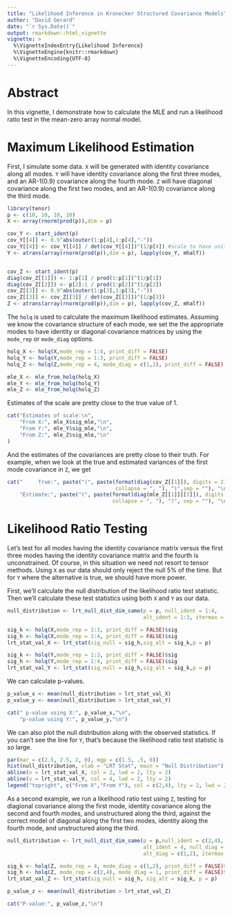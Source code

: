 ```yaml
---
title: "Likelihood Inference in Kronecker Structured Covariance Models"
author: "David Gerard"
date: "`r Sys.Date()`"
output: rmarkdown::html_vignette
vignette: >
  %\VignetteIndexEntry{Likelihood Inference}
  %\VignetteEngine{knitr::rmarkdown}
  %\VignetteEncoding{UTF-8}
---
```


# Abstract
In this vignette, I demonstrate how to calculate the MLE and run a likelihood ratio test in the mean-zero array normal model.

# Maximum Likelihood Estimation
First, I simulate some data. `X` will be generated with identity covariance along all modes. `Y` will have identity covariance along the first three modes, and an AR-1(0.9) covariance along the fourth mode. `Z` will have diagonal covariance along the first two modes, and an AR-1(0.9) covariance along the third mode.
```r
library(tensr)
p <- c(10, 10, 10, 10)
X <- array(rnorm(prod(p)),dim = p)

cov_Y <- start_ident(p)
cov_Y[[4]] <- 0.9^abs(outer(1:p[4],1:p[4],"-"))
cov_Y[[4]] <- cov_Y[[4]] / det(cov_Y[[4]])^(1/p[4]) #scale to have unit determinant.
Y <- atrans(array(rnorm(prod(p)),dim = p), lapply(cov_Y, mhalf))


cov_Z <- start_ident(p)
diag(cov_Z[[1]]) <- 1:p[1] / prod(1:p[1])^(1/p[1])
diag(cov_Z[[2]]) <- p[2]:1 / prod(1:p[2])^(1/p[2])
cov_Z[[3]] <- 0.9^abs(outer(1:p[3],1:p[3],"-"))
cov_Z[[3]] <- cov_Z[[3]] / det(cov_Z[[3]])^(1/p[3])
Z <- atrans(array(rnorm(prod(p)),dim = p), lapply(cov_Z, mhalf))
```

The `holq` is used to calculate the maximum likelihood estimates. Assuming we know the covariance structure of each mode, we set the the appropriate modes to have identity or diagonal covariance matrices by using the `mode_rep` or `mode_diag` options.
```r
holq_X <- holq(X,mode_rep = 1:4, print_diff = FALSE)
holq_Y <- holq(Y,mode_rep = 1:3, print_diff = FALSE)
holq_Z <- holq(Z,mode_rep = 4, mode_diag = c(1,2), print_diff = FALSE)

mle_X <- mle_from_holq(holq_X)
mle_Y <- mle_from_holq(holq_Y)
mle_Z <- mle_from_holq(holq_Z)
```

Estimates of the scale are pretty close to the true value of 1.
```r
cat("Estimates of scale:\n",
    "From X:", mle_X$sig_mle,"\n",
    "From Y:", mle_Y$sig_mle,"\n",
    "From Z:", mle_Z$sig_mle,"\n"
)
```

And the estimates of the covariances are pretty close to their truth. For example, when we look at the true and estimated variances of the first mode covariance in `Z`, we get
```r
cat("     True:", paste("(", paste(format(diag(cov_Z[[1]]), digits = 2),
                                   collapse = ", "), ")",sep = ""), "\n",
    "Estimate:", paste("(", paste(format(diag(mle_Z[[1]][[1]]), digits = 2),
                                  collapse = ", "), ")", sep = ""), "\n")
```

# Likelihood Ratio Testing
Let's test for all modes having the identity covariance matrix versus the first three modes having the identity covariance matrix and the fourth is unconstrained. Of course, in this situation we need not resort to tensor methods. Using `X` as our data should only reject the null 5\% of the time. But for `Y` where the alternative is true, we should have more power.

First, we'll calculate the null distribution of the likelihood ratio test statistic. Then we'll calculate these test statistics using both `X` and `Y` as our data.
```r
null_distribution <- lrt_null_dist_dim_same(p = p, null_ident = 1:4,
                                            alt_ident = 1:3, itermax = 500)

sig_k <- holq(X,mode_rep = 1:3, print_diff = FALSE)$sig
sig_h <- holq(X,mode_rep = 1:4, print_diff = FALSE)$sig
lrt_stat_val_X <- lrt_stat(sig_null = sig_h,sig_alt = sig_k,p = p)

sig_k <- holq(Y,mode_rep = 1:3, print_diff = FALSE)$sig
sig_h <- holq(Y,mode_rep = 1:4, print_diff = FALSE)$sig
lrt_stat_val_Y <- lrt_stat(sig_null = sig_h,sig_alt = sig_k,p = p)
```

We can calculate p-values.
```r
p_value_x <- mean(null_distribution > lrt_stat_val_X)
p_value_y <- mean(null_distribution > lrt_stat_val_Y)

cat(" p-value using X:", p_value_x,"\n",
    "p-value using Y:", p_value_y,"\n")
```

We can also plot the null distribution along with the observed statistics. If you can't see the line for `Y`, that's because the likelihood ratio test statistic is so large.
```r
par(mar = c(2.5, 2.5, 2, 0), mgp = c(1.5, .5, 0))
hist(null_distribution, xlab = "LRT Stat", main = "Null Distribution")
abline(v = lrt_stat_val_X, col = 2, lwd = 2, lty = 2)
abline(v = lrt_stat_val_Y, col = 4, lwd = 2, lty = 2)
legend("topright", c("From X","From Y"), col = c(2,4), lty = 2, lwd = 2, cex = 0.6)
```

As a second example, we run a likelihood ratio test using `Z`, testing for diagional covariance along the first mode, identity covariance along the second and fourth modes, and unstructured along the third, against the correct model of diagonal along the first two modes, identity along the fourth mode, and unstructured along the third.
```r
null_distribution <- lrt_null_dist_dim_same(p = p,null_ident = c(2,4),
                                            alt_ident = 4, null_diag = 1,
                                            alt_diag = c(1,2), itermax = 500)

sig_k <- holq(Z, mode_rep = 4, mode_diag = c(1,2), print_diff = FALSE)$sig
sig_h <- holq(Z, mode_rep = c(2,4), mode_diag = 1, print_diff = FALSE)$sig
lrt_stat_val_Z <- lrt_stat(sig_null = sig_h, sig_alt = sig_k, p = p)

p_value_z <- mean(null_distribution > lrt_stat_val_Z)
```

```r
cat("P-value:", p_value_z,"\n")
```

